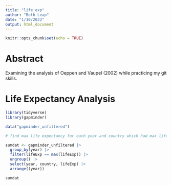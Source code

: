 ```yaml
---
title: "life_exp"
author: "Beth Leap"
date: "1/10/2022"
output: html_document
---
```


```r
knitr::opts_chunk$set(echo = TRUE)
```

# Abstract

Examining the analysis of Oeppen and Vaupel (2002) while practicing my git skills.

# Life Expectancy Analysis

```r
library(tidyverse)
library(gapminder)

data("gapminder_unfiltered")
```

```r
# find max life expectancy for each year and country which had max life expectancy

sumdat <- gapminder_unfiltered |>
  group_by(year) |>
  filter(lifeExp == max(lifeExp)) |>
  ungroup() |>
  select(year, country, lifeExp) |>
  arrange((year))

sumdat
```

